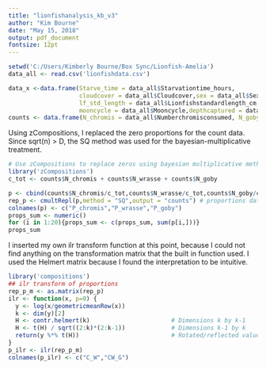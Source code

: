 ```yaml
---
title: "lionfishanalysis_kb_v3"
author: "Kim Bourne"
date: "May 15, 2018"
output: pdf_document
fontsize: 12pt
---
```


```r
setwd('C:/Users/Kimberly Bourne/Box Sync/Lionfish-Amelia')
data_all <- read.csv('lionfishdata.csv')

data_x <-data.frame(Starve_time = data_all$Starvationtime_hours,
                    cloudcover = data_all$Cloudcover,sex = data_all$Sex,
                    lf_std_length = data_all$Lionfishstandardlength_cm, lf_wetwgt = data_all$LionfishWetWeight_g,
                    mooncycle = data_all$Mooncycle,depthcaptured = data_all$Depthcaptured_m,bodycond = data_all$BodyCondition,Lionfish_totlength = data_all$Lionfishtotallength_cm)
counts <- data.frame(N_chromis = data_all$Numberchromisconsumed, N_goby = data_all$Numbergobyconsumed,N_wrasse = data_all$Numberwrasseconsumed)
```

Using zCompositions, I replaced the zero proportions for the count data. Since sqrt(n) > D, the SQ method was used for the bayesian-multiplicative treatment.

```r
# Use zCompositions to replace zeros using bayesian multiplicative methods
library('zCompositions')
c_tot <- counts$N_chromis + counts$N_wrasse + counts$N_goby

p <- cbind(counts$N_chromis/c_tot,counts$N_wrasse/c_tot,counts$N_goby/c_tot) # proportions of each species based on total eaten
rep_p <- cmultRepl(p,method = "SQ",output = "counts") # proportions data with zeros replaced
colnames(p) <- c("P_chromis","P_wrasse","P_goby")
props_sum <- numeric()
for (i in 1:20){props_sum <- c(props_sum, sum(p[i,]))}
props_sum
```

I inserted my own ilr transform function at this point, because I could not find anything on the transformation matrix that the built in function used. I used the Helmert matrix because I found the interpretation to be intuitive.

```r
library('compositions')
## ilr transform of proportions
rep_p_m <- as.matrix(rep_p)
ilr <- function(x, p=0) {
  y <- log(x/geometricmeanRow(x))
  k <- dim(y)[2]
  H <- contr.helmert(k)                       # Dimensions k by k-1
  H <- t(H) / sqrt((2:k)*(2:k-1))             # Dimensions k-1 by k
  return(y %*% t(H))                          # Rotated/reflected values
}
p_ilr <- ilr(rep_p_m)
colnames(p_ilr) <- c("C_W","CW_G")
```
